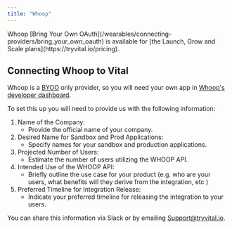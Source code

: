 ```yaml
---
title: "Whoop"
---
```


<Info>
Whoop [Bring Your Own OAuth](/wearables/connecting-providers/bring_your_own_oauth) is available for [the Launch, Grow and Scale plans](https://tryvital.io/pricing).
</Info>

## Connecting Whoop to Vital

Whoop is a [BYOO](/wearables/connecting-providers/bring_your_own_oauth) only provider, so you will need your own app in [Whoop's developer dashboard](https://developer-dashboard.whoop.com/).

To set this up you will need to provide us with the following information:

1. Name of the Company:
    * Provide the official name of your company.
2. Desired Name for Sandbox and Prod Applications:
    * Specify names for your sandbox and production applications.
3. Projected Number of Users:
    * Estimate the number of users utilizing the WHOOP API.
4. Intended Use of the WHOOP API:
    * Briefly outline the use case for your product (e.g. who are your users, what benefits will they derive from the integration, etc )
5. Preferred Timeline for Integration Release:
    * Indicate your preferred timeline for releasing the integration to your users.

You can share this information via Slack or by emailing Support@tryvital.io.
